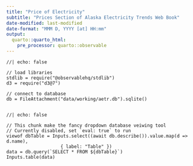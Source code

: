 ```yaml
---
title: "Price of Electricity"
subtitle: "Prices Section of Alaska Electricity Trends Web Book"
date-modified: last-modified
date-format: "MMM D, YYYY [at] HH:mm"
output:
  quarto::quarto_html:
    pre_processor: quarto::observable
---
```



```ojs
//| echo: false

// load libraries
stdlib = require("@observablehq/stdlib")
d3 = require("d3@7")

// connect to database
db = FileAttachment("data/working/aetr.db").sqlite()


```



```ojs
//| echo: false

// This chunk make the fancy dropdown database veiwing tool
// Currently disabled, set `eval: true` to run
viewof dbTable = Inputs.select((await db.describe()).value.map(d => d.name), 
                    { label: "Table" })
data = db.query(`SELECT * FROM ${dbTable}`)
Inputs.table(data)


```